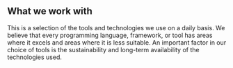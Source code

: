 
<ToolsSection>
  <h2 slot="title">What we work with</h2>

  This is a selection of the tools and technologies we use on a daily basis. We believe that every programming language, framework, or tool has areas where it excels and areas where it is less suitable. An important factor in our choice of tools is the sustainability and long-term availability of the technologies used.
</ToolsSection>
